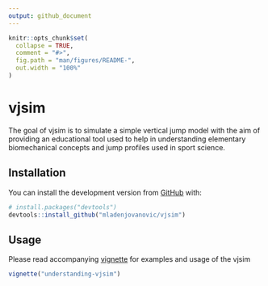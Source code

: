 ```yaml
---
output: github_document
---
```


<!-- README.md is generated from README.Rmd. Please edit that file -->

```r
knitr::opts_chunk$set(
  collapse = TRUE,
  comment = "#>",
  fig.path = "man/figures/README-",
  out.width = "100%"
)
```

# vjsim

<!-- badges: start -->
<!-- badges: end -->

The goal of vjsim is to simulate a simple vertical jump model with the aim of providing an educational tool used to help in understanding elementary biomechanical concepts and jump profiles used in sport science.

## Installation

You can install the development version from [GitHub](https://github.com/mladenjovanovic/vjsim) with:

``` r
# install.packages("devtools")
devtools::install_github("mladenjovanovic/vjsim")
```

## Usage

Please read accompanying [vignette](https://htmlpreview.github.io/?https://github.com/mladenjovanovic/vjsim/blob/master/doc/understanding-vjsim.html) for examples and usage of the vjsim

``` r
vignette("understanding-vjsim")
```

